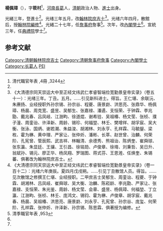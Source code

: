'''楊佩璋'''（{{bd|?||?|}}），字'''筱村'''<ref name="#1">清代職官年表 ,4冊 ,3244</ref>，[[河南|河南]][[長葛|長葛]]人，[[清朝|清朝]]政治人物、[[進士|進士]]出身。

光緒三年，登進士<ref name="#1"/>。光绪三年五月，改[[翰林院|翰林院]][[庶吉士|庶吉士]]<ref>《大清德宗同天崇运大中至正经文纬武仁孝睿智端俭宽勤景皇帝实录》（卷五十一）：光绪三年。丁丑。五月。……引见新科进士。得旨。王仁堪、余联沅、朱赓扬、业经授职外孙宗锡、孙宗谷、程夔、唐景崶、洪思亮、张鼎华、杨佩璋、杨晨、周克宽、盛昱、吴郁生、张嘉禄、潘遹、支恒荣、于钟霖、李兆勖、戴兆春、吕凤岐、江澍畇、徐道焜、谢希铨、吴祖椿、杨文莹、张桢、濮子潼、周銮诒、许泽新、周龄、锡珍、何福堃、林壬、樊增祥、胡孚宸、吴大衡、张泳、国炳、谢若潮、朱益浚、胡湘林、刘永亨、孔祥霖、马毓鋆、梁枚、霍为楙、黄中理、严家让、张仲炘、潘彬、长萃、赵世曾、治麟、何荣阶、孔宪曾、管辰熙、武吉祥、林翰清、余德秀、熊祖诒、陈炳奎、崔舜球、张东瀛、朱显廷、王骧、王引昌、徐铭勋、卢俊章、徐堉、刘秉哲、吴日升、翁斌孙、锡元、廖正华、杨凤翔、罗瑞图、蒋式芬、王恩溎、任焕奎、朱锡蕃、俱著改为翰林院庶吉士。</ref>。光绪六年四月，散館后，授[[翰林院|翰林院]][[編修|編修]]<ref>《大清德宗同天崇运大中至正经文纬武仁孝睿智端俭宽勤景皇帝实录》（卷一百十二）：光绪六年庚辰。夏四月戊戌朔。……引见丁丑散馆人员。得旨。……见次散馆之修撰王仁堪、业经授职。二甲庶吉士吴郁生、周銮诒、程夔、于钟霖、胡湘林、吕凤岐、崔舜球、吴大衡、治麟、陈崧龄、李兆勖、严家让、张嘉禄、支恒荣、朱光鉴、周龄、杨文莹、会章、盛昱、杨佩璋、何福堃、丁立瀛、江澍畇、张桢、林壬、庞鸿文、锡钧、霍为楙、卢俊章、胡孚宸、戴兆春、杨晨、吴祖椿、洪思亮、唐景崶、刘永亨、孔宪曾、孙宗谷、庞玺、何荣阶、孔祥霖、张仲炘、许泽新、孙宗锡、陈思霖、俱著授为编修。</ref>。光緒二十七年，任[[詹事府|詹事府]]詹事<ref>清季職官年表 ,953</ref>。次年，改[[內閣學士|內閣學士]]<ref name="#1"/>。宣統三年，任[[典禮院|典禮院]]學士<ref name="#1"/>。

==参考文献==
{{reflist|2}}
{{清朝人物小作品}}
{{光緒三年丁丑科殿試金榜}}
[[Category:清朝翰林院庶吉士|Category:清朝翰林院庶吉士]]
[[Category:清朝詹事府詹事|Category:清朝詹事府詹事]]
[[Category:內閣學士|Category:內閣學士]]
[[Category:长葛人|Category:长葛人]]
[[Category:杨姓|PEI]]